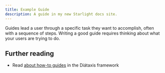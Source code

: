 ```yaml
---
title: Example Guide
description: A guide in my new Starlight docs site.
---
```


Guides lead a user through a specific task they want to accomplish, often with a sequence of steps.
Writing a good guide requires thinking about what your users are trying to do.

## Further reading

- Read [about how-to guides](https://diataxis.fr/how-to-guides/) in the Diátaxis framework



<Tabs>
<TabItem label="Stars" icon="star">
<Code code={codeExample} lang="js" title="example.js"/>
</TabItem>
<TabItem label="Stars" icon="star">
<Code code={example2} lang="js" title="example2.js"/>
</TabItem>
</Tabs>
